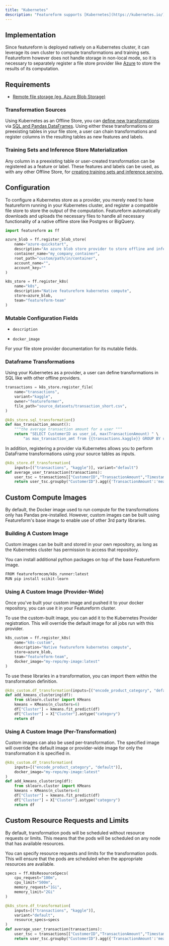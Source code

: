 ```yaml
---
title: "Kubernetes"
description: "Featureform supports [Kubernetes](https://kubernetes.io/) as an Offline Store."
---
```


## Implementation

Since featureform is deployed natively on a Kubernetes cluster, it can leverage its own cluster to compute transformations and training sets. Featureform however does not handle storage in non-local mode, so it is necessary to separately register a file store provider like [Azure](/inference-online-stores/azure) to store the results of its computation.

## Requirements

* [Remote file storage (eg. Azure Blob Storage)](/inference-online-stores/azure)

### Transformation Sources

Using Kubernetes as an Offline Store, you can [define new transformations](/getting-started/transforming-data) via [SQL and Pandas DataFrames](https://spark.apache.org/docs/latest/sql-programming-guide.html). Using either these transformations or preexisting tables in your file store, a user can chain transformations and register columns in the resulting tables as new features and labels.

### Training Sets and Inference Store Materialization

Any column in a preexisting table or user-created transformation can be registered as a feature or label. These features and labels can be used, as with any other Offline Store, for [creating training sets and inference serving.](/getting-started/defining-features-labels-and-training-sets)

## Configuration

To configure a Kubernetes store as a provider, you merely need to have featureform running in your Kubernetes cluster, and register a compatible file store to store the output of the computation. Featureform automatically downloads and uploads the necessary files to handle all necessary functionality of a native offline store like Postgres or BigQuery.

```py k8s\_quickstart.py
import featureform as ff

azure_blob = ff.register_blob_store(
    name="azure-quickstart",
    description="An azure blob store provider to store offline and inference data", # Optional
    container_name="my_company_container",
    root_path="custom/path/in/container",
    account_name="",
    account_key=""
)

k8s_store = ff.register_k8s(
    name="k8s",
    description="Native featureform kubernetes compute",
    store=azure_blob,
    team="featureform-team"
)
```

### Mutable Configuration Fields

* `description`

* `docker_image`

For your file store provider documentation for its mutable fields.

### Dataframe Transformations

Using your Kubernetes as a provider, a user can define transformations in SQL like with other offline providers.

```py k8s\_quickstart.py
transactions = k8s_store.register_file(
    name="transactions",
    variant="kaggle",
    owner="featureformer",
    file_path="source_datasets/transaction_short.csv",
)

@k8s_store.sql_transformation()
def max_transaction_amount():
    """the average transaction amount for a user """
    return "SELECT CustomerID as user_id, max(TransactionAmount) " \
        "as max_transaction_amt from {{transactions.kaggle}} GROUP BY user_id"
```

In addition, registering a provider via Kubernetes allows you to perform DataFrame transformations using your source tables as inputs.

```py k8s\_quickstart.py
@k8s_store.df_transformation(
    inputs=[("transactions", "kaggle")], variant="default")
def average_user_transaction(transactions):
    user_tsc = transactions[["CustomerID","TransactionAmount","Timestamp"]]
    return user_tsc.groupby("CustomerID").agg({'TransactionAmount':'mean','Timestamp':'max'})
```

## Custom Compute Images

By default, the Docker image used to run compute for the transformations only has Pandas pre-installed. However, custom images can be built using Featureform's base image to enable use of other 3rd party libraries.

### Building A Custom Image

Custom images can be built and stored in your own repository, as long as the Kubernetes cluster has permission to access that repository.

You can install additional python packages on top of the base Featureform image.

```bash Dockerfile
FROM featureformcom/k8s_runner:latest
RUN pip install scikit-learn
```

### Using A Custom Image (Provider-Wide)

Once you've built your custom image and pushed it to your docker repository, you can use it in your Featureform cluster.

To use the custom-built image, you can add it to the Kubernetes Provider registration. This will override the default image for all jobs run with this provider.

```py k8s\_quickstart.py
k8s_custom = ff.register_k8s(
    name="k8s-custom",
    description="Native featureform kubernetes compute",
    store=azure_blob,
    team="featureform-team",
    docker_image="my-repo/my-image:latest"
)
```

To use these libraries in a transformation, you can import them within the transformation definition.

```py k8s\_quickstart.py
@k8s_custom.df_transformation(inputs=[("encode_product_category", "default")])
def add_kmeans_clustering(df):
    from sklearn.cluster import KMeans
    kmeans = KMeans(n_clusters=6)
    df["Cluster"] = kmeans.fit_predict(df)
    df["Cluster"] = X["Cluster"].astype("category")
    return df
```

### Using A Custom Image (Per-Transformation)

Custom images can also be used per-transformation. The specified image will override the default image or provider-wide image for only the transformation it is specified in.

```py k8s\_quickstart.py
@k8s_custom.df_transformation(
    inputs=[("encode_product_category", "default")],
    docker_image="my-repo/my-image:latest"
)
def add_kmeans_clustering(df):
    from sklearn.cluster import KMeans
    kmeans = KMeans(n_clusters=6)
    df["Cluster"] = kmeans.fit_predict(df)
    df["Cluster"] = X["Cluster"].astype("category")
    return df
```

## Custom Resource Requests and Limits

By default, transformation pods will be scheduled without resource requests or limits. This means that the pods will be scheduled on any node that has available resources.

You can specify resource requests and limits for the transformation pods. This will ensure that the pods are scheduled when the appropriate resources are available.

```py
specs = ff.K8sResourceSpecs(
    cpu_request="100m",
    cpu_limit="500m",
    memory_request="1Gi",
    memory_limit="2Gi"
)

@k8s_store.df_transformation(
    inputs=[("transactions", "kaggle")], 
    variant="default", 
    resource_specs=specs
)
def average_user_transaction(transactions):
    user_tsc = transactions[["CustomerID","TransactionAmount","Timestamp"]]
    return user_tsc.groupby("CustomerID").agg({'TransactionAmount':'mean','Timestamp':'max'})
```